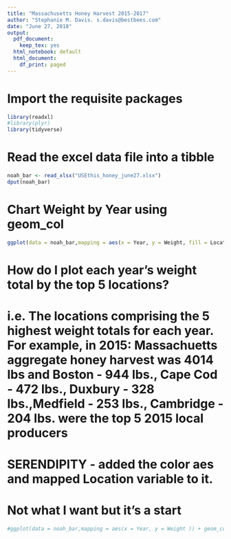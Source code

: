 ```yaml
---
title: "Massachusetts Honey Harvest 2015-2017"
author: "Stephanie M. Davis. s.davis@bestbees.com"
date: "June 27, 2018"
output:
  pdf_document:
    keep_tex: yes
  html_notebook: default
  html_document:
    df_print: paged
---
```

# Import the requisite packages
```r
library(readxl)
#library(plyr)
library(tidyverse)
```

# Read the excel data file into a tibble
```r
noah_bar <- read_xlsx("USEthis_honey_june27.xlsx")
dput(noah_bar)
```

# Chart Weight by Year using geom_col
```r
ggplot(data = noah_bar,mapping = aes(x = Year, y = Weight, fill = Location)) + geom_col(position = "dodge")
```
# How do I plot each year's weight total by the top 5 locations? 
# i.e. The locations comprising the 5 highest weight totals for each year. For example, in 2015: Massachuetts aggregate honey harvest was 4014 lbs and Boston - 944 lbs., Cape Cod - 472 lbs., Duxbury - 328 lbs.,Medfield - 253 lbs., Cambridge - 204 lbs. were the top 5 2015 local producers

# SERENDIPITY - added the color aes and mapped Location variable to it.
# Not what I want but it's a start

```r
#ggplot(data = noah_bar,mapping = aes(x = Year, y = Weight )) + geom_col(mapping = aes(color = Location))
```

